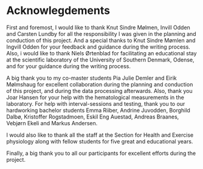 # Acknowlegdements {.unnumbered}

First and foremost, I would like to thank Knut Sindre Mølmen, Invill Odden and Carsten Lundby for all the responsibility I was given in the planning and conduction of this project. And a special thanks to Knut Sindre Mømlen and Ingvill Odden for your feedback and guidance during the writing process. Also, i would like to thank Niels Ørtenblad for facilitating an educational stay at the scientific laboratory of the University of Southern Denmark, Odense, and for your guidance during the writing process.

A big thank you to my co-master students Pia Julie Demler and Eirik Mølmshaug for excellent collaboration during the planning and conduction of this project, and during the data processing afterwards. Also, thank you Joar Hansen for your help with the hematological measurements in the laboratory. For help with interval-sessions and testing, thank you to our hardworking bachelor students Emma Riiber, Andrine Juvodden, Borghild Dalbø, Kristoffer Rogstadmoen, Eskil Eng Auestad, Andreas Braanes, Vebjørn Ekeli and Markus Andersen. 

I would also like to thank all the staff at the Section for Health and Exercise physiology along with fellow students for five great and educational years.

Finally, a big thank you to all our participants for excellent efforts during the project.